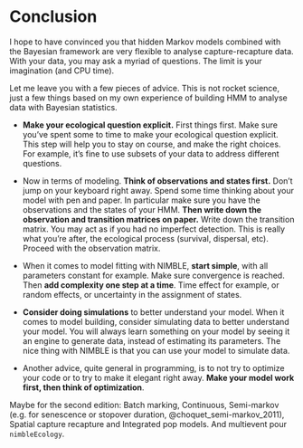 # Conclusion {-}

I hope to have convinced you that hidden Markov models combined with the Bayesian framework are very flexible to analyse capture-recapture data. With your data, you may ask a myriad of questions. The limit is your imagination (and CPU time). 

Let me leave you with a few pieces of advice. This is not rocket science, just a few things based on my own experience of building HMM to analyse data with Bayesian statistics.

+ **Make your ecological question explicit.** First things first. Make sure you've spent some to time to make your ecological question explicit. This step will help you to stay on course, and make the right choices. For example, it's fine to use subsets of your data to address different questions.

+ Now in terms of modeling. **Think of observations and states first.** Don't jump on your keyboard right away. Spend some time thinking about your model with pen and paper. In particular make sure you have the observations and the states of your HMM. **Then write down the observation and transition matrices on paper.** Write down the transition matrix. You may act as if you had no imperfect detection. This is really what you're after, the ecological process (survival, dispersal, etc). Proceed with the observation matrix.

+ When it comes to model fitting with NIMBLE, **start simple**, with all parameters constant for example. Make sure convergence is reached. Then **add complexity one step at a time**. Time effect for example, or random effects, or uncertainty in the assignment of states.

+ **Consider doing simulations** to better understand your model. When it comes to model building, consider simulating data to better understand your model. You will always learn something on your model by seeing it an engine to generate data, instead of estimating its parameters. The nice thing with NIMBLE is that you can use your model to simulate data.

+ Another advice, quite general in programming, is to not try to optimize your code or to try to make it elegant right away. **Make your model work first, then think of optimization**.

Maybe for the second edition: Batch marking, Continuous, Semi-markov (e.g. for senescence or stopover duration, @choquet_semi-markov_2011), Spatial capture recapture and Integrated pop models. And multievent pour `nimbleEcology`. 
